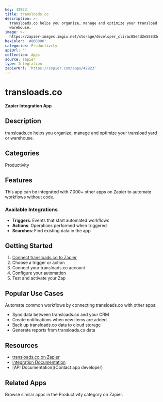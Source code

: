 ```yaml
---
key: 42923
title: transloads.co
description: >-
  transloads.co helps you organize, manage and optimize your transload yard or
  warehouse.
image: >-
  https://zapier-images.imgix.net/storage/developer_cli/ac05e4d2e558d3d4a8c7d316c0d31415.png?auto=format%2Ccompress&ixlib=python-3.0.0&q=50
hexColor: '#000000'
categories: Productivity
apiUrl: ''
collection: Apps
source: zapier
type: Integration
zapierUrl: 'https://zapier.com/apps/42923'
---
```

# transloads.co

**Zapier Integration App**

## Description

transloads.co helps you organize, manage and optimize your transload yard or warehouse.

## Categories

Productivity

## Features

This app can be integrated with 7,000+ other apps on Zapier to automate workflows without code.

### Available Integrations

- **Triggers**: Events that start automated workflows
- **Actions**: Operations performed when triggered
- **Searches**: Find existing data in the app

## Getting Started

1. [Connect transloads.co to Zapier](https://zapier.com/apps/42923)
2. Choose a trigger or action
3. Connect your transloads.co account
4. Configure your automation
5. Test and activate your Zap

## Popular Use Cases

Automate common workflows by connecting transloads.co with other apps:

- Sync data between transloads.co and your CRM
- Create notifications when new items are added
- Back up transloads.co data to cloud storage
- Generate reports from transloads.co data

## Resources

- [transloads.co on Zapier](https://zapier.com/apps/42923)
- [Integration Documentation](https://zapier.com/apps/42923/integrations)
- [API Documentation](Contact app developer)

## Related Apps

Browse similar apps in the Productivity category on Zapier.
